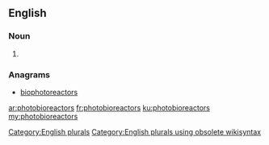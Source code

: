 ==English==

===Noun===
{{head|en}}

# {{plural of|photobioreactor}}

===Anagrams===
* [[biophotoreactors#English|biophotoreactors]]

[[Category:English plurals]][[Category:English plurals using obsolete wikisyntax]]

[[ar:photobioreactors]]
[[fr:photobioreactors]]
[[ku:photobioreactors]]
[[my:photobioreactors]]